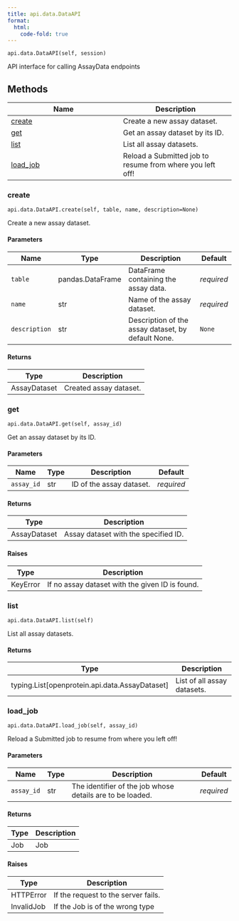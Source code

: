 ```yaml
---
title: api.data.DataAPI
format:
  html:
    code-fold: true
---
```


`api.data.DataAPI(self, session)`

API interface for calling AssayData endpoints

## Methods

| Name | Description |
| --- | --- |
| [create](#openprotein.api.data.DataAPI.create) | Create a new assay dataset. |
| [get](#openprotein.api.data.DataAPI.get) | Get an assay dataset by its ID. |
| [list](#openprotein.api.data.DataAPI.list) | List all assay datasets. |
| [load_job](#openprotein.api.data.DataAPI.load_job) | Reload a Submitted job to resume from where you left off! |

### create { #openprotein.api.data.DataAPI.create }

`api.data.DataAPI.create(self, table, name, description=None)`

Create a new assay dataset.

#### Parameters

| Name          | Type             | Description                                        | Default    |
|---------------|------------------|----------------------------------------------------|------------|
| `table`       | pandas.DataFrame | DataFrame containing the assay data.               | _required_ |
| `name`        | str              | Name of the assay dataset.                         | _required_ |
| `description` | str              | Description of the assay dataset, by default None. | `None`     |

#### Returns

| Type         | Description            |
|--------------|------------------------|
| AssayDataset | Created assay dataset. |

### get { #openprotein.api.data.DataAPI.get }

`api.data.DataAPI.get(self, assay_id)`

Get an assay dataset by its ID.

#### Parameters

| Name       | Type   | Description              | Default    |
|------------|--------|--------------------------|------------|
| `assay_id` | str    | ID of the assay dataset. | _required_ |

#### Returns

| Type         | Description                          |
|--------------|--------------------------------------|
| AssayDataset | Assay dataset with the specified ID. |

#### Raises

| Type     | Description                                     |
|----------|-------------------------------------------------|
| KeyError | If no assay dataset with the given ID is found. |

### list { #openprotein.api.data.DataAPI.list }

`api.data.DataAPI.list(self)`

List all assay datasets.

#### Returns

| Type                                             | Description                 |
|--------------------------------------------------|-----------------------------|
| typing.List\[openprotein.api.data.AssayDataset\] | List of all assay datasets. |

### load_job { #openprotein.api.data.DataAPI.load_job }

`api.data.DataAPI.load_job(self, assay_id)`

Reload a Submitted job to resume from where you left off!

#### Parameters

| Name       | Type   | Description                                               | Default    |
|------------|--------|-----------------------------------------------------------|------------|
| `assay_id` | str    | The identifier of the job whose details are to be loaded. | _required_ |

#### Returns

| Type   | Description   |
|--------|---------------|
| Job    | Job           |

#### Raises

| Type       | Description                         |
|------------|-------------------------------------|
| HTTPError  | If the request to the server fails. |
| InvalidJob | If the Job is of the wrong type     |